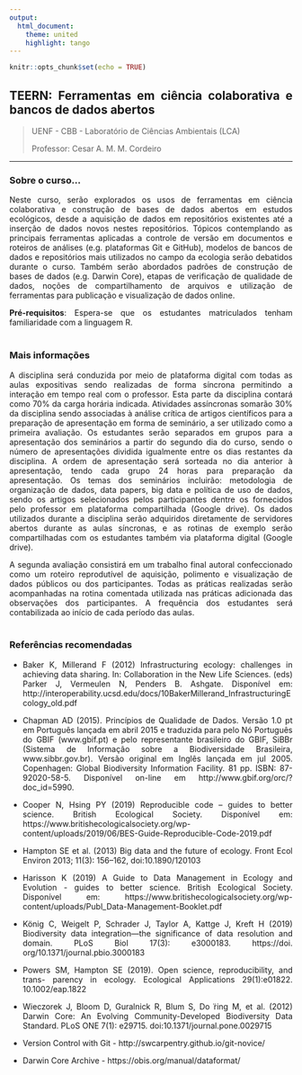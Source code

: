 ```yaml
---
output: 
  html_document:
    theme: united
    highlight: tango
---
```

<style>
body {
text-align: justify}
</style>

```r
knitr::opts_chunk$set(echo = TRUE)
```

## TEERN: Ferramentas em ciência colaborativa e bancos de dados abertos

> UENF - CBB - Laboratório de Ciências Ambientais (LCA)
>
> Professor: Cesar A. M. M. Cordeiro

------------------------------------------------------------------------

### Sobre o curso...

Neste curso, serão explorados os usos de ferramentas em ciência colaborativa e construção de bases de dados abertos em estudos ecológicos, desde a aquisição de dados em repositórios existentes até a inserção de dados novos nestes repositórios. Tópicos contemplando as principais ferramentas aplicadas a controle de versão em documentos e roteiros de análises (e.g. plataformas Git e GitHub), modelos de bancos de dados e repositórios mais utilizados no campo da ecologia serão debatidos durante o curso. Também serão abordados padrões de construção de bases de dados (e.g. Darwin Core), etapas de verificação de qualidade de dados, noções de compartilhamento de arquivos e utilização de ferramentas para publicação e visualização de dados online.

**Pré-requisitos**: Espera-se que os estudantes matriculados tenham familiaridade com a linguagem R.
<br><br>


### Mais informações

A disciplina será conduzida por meio de plataforma digital com todas as aulas expositivas sendo realizadas de forma síncrona permitindo a interação em tempo real com o professor. Esta parte da disciplina contará como 70% da carga horária indicada. Atividades assíncronas somarão 30% da disciplina sendo associadas à análise crítica de artigos científicos para a preparação de apresentação em forma de seminário, a ser utilizado como a primeira avaliação. Os estudantes serão separados em grupos para a apresentação dos seminários a partir do segundo dia do curso, sendo o número de apresentações dividida igualmente entre os dias restantes da disciplina. A ordem de apresentação será sorteada no dia anterior à apresentação, tendo cada grupo 24 horas para preparação da apresentação. Os temas dos seminários incluirão: metodologia de organização de dados, data papers, big data e política de uso de dados, sendo os artigos selecionados pelos participantes dentre os fornecidos pelo professor em plataforma compartilhada (Google drive). Os dados utilizados durante a disciplina serão adquiridos diretamente de servidores abertos durante as aulas síncronas, e as rotinas de exemplo serão compartilhadas com os estudantes também via plataforma digital (Google drive).  

A segunda avaliação consistirá em um trabalho final autoral confeccionado como um roteiro reprodutível de aquisição, polimento e visualização de dados públicos ou dos participantes. Todas as práticas realizadas serão acompanhadas na rotina comentada utilizada nas práticas adicionada das observações dos participantes. A frequência dos estudantes será contabilizada ao início de cada período das aulas.
<br><br>


### Referências recomendadas

+ Baker K, Millerand F (2012) Infrastructuring ecology: challenges in achieving data sharing. In: Collaboration in the New Life Sciences. (eds) Parker J, Vermeulen N, Penders B. Ashgate. Disponível em: http://interoperability.ucsd.edu/docs/10BakerMillerand_InfrastructuringEcology_old.pdf

+ Chapman AD (2015). Princípios de Qualidade de Dados. Versão 1.0 pt em Português lançada em abril 2015 e traduzida para pelo Nó Português do GBIF (www.gbif.pt) e pelo representante brasileiro do GBIF, SiBBr (Sistema de Informação sobre a Biodiversidade Brasileira, www.sibbr.gov.br). Versão original em Inglês lançada em jul 2005. Copenhagen: Global Biodiversity Information Facility. 81 pp. ISBN: 87-92020-58-5. Disponível on-line em http://www.gbif.org/orc/?doc_id=5990.

+ Cooper N, Hsing PY (2019) Reproducible code – guides to better science. British Ecological Society. Disponível em: https://www.britishecologicalsociety.org/wp-content/uploads/2019/06/BES-Guide-Reproducible-Code-2019.pdf

+ Hampton SE et al. (2013) Big data and the future of ecology. Front Ecol Environ 2013; 11(3): 156–162, doi:10.1890/120103

+ Harisson K (2019) A Guide to Data Management in Ecology and Evolution - guides to better science. British Ecological Society. Disponível em: https://www.britishecologicalsociety.org/wp-content/uploads/Publ_Data-Management-Booklet.pdf

+ König C, Weigelt P, Schrader J, Taylor A, Kattge J, Kreft H (2019) Biodiversity data integration—the significance of data resolution and domain. PLoS Biol 17(3): e3000183. https://doi. org/10.1371/journal.pbio.3000183

+ Powers SM, Hampton SE (2019). Open science, reproducibility, and trans- parency in ecology. Ecological Applications 29(1):e01822. 10.1002/eap.1822

+ Wieczorek J, Bloom D, Guralnick R, Blum S, Do ̈ring M, et al. (2012) Darwin Core: An Evolving Community-Developed Biodiversity Data Standard. PLoS ONE 7(1): e29715. doi:10.1371/journal.pone.0029715

+ Version Control with Git - http://swcarpentry.github.io/git-novice/

+ Darwin Core Archive - https://obis.org/manual/dataformat/

